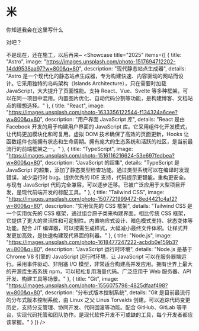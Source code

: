 
# 米

你知道我会在这里写什么

对吧？


不是现在，还在施工，以后再来~
<Showcase 
  title="2025"
  items={[
    {
      title: "Astro",
      image: "https://images.unsplash.com/photo-1517694712202-14dd9538aa97?w=800&q=80",
      description: "现代静态站点生成器",
      details: "Astro 是一个现代化的静态站点生成器，专为构建快速、内容驱动的网站而设计。它采用独特的岛屿架构（Islands Architecture），只在需要时加载 JavaScript，大大提升了页面性能。支持 React、Vue、Svelte 等多种框架，可以在同一项目中混用。内置图片优化、自动代码分割等功能，是构建博客、文档站点的理想选择。"
    },
    {
      title: "React",
      image: "https://images.unsplash.com/photo-1633356122544-f134324a6cee?w=800&q=80",
      description: "用户界面 JavaScript 库",
      details: "React 是由 Facebook 开发的用于构建用户界面的 JavaScript 库。它采用组件化开发模式，让代码更加模块化和可复用。虚拟 DOM 技术确保了高效的页面更新，Hooks 让函数组件也能拥有状态和生命周期。拥有庞大的生态系统和活跃的社区，是当前最流行的前端框架之一。"
    },
    {
      title: "TypeScript",
      image: "https://images.unsplash.com/photo-1516116216624-53e697fedbea?w=800&q=80",
      description: "JavaScript 的超集",
      details: "TypeScript 是 JavaScript 的超集，添加了静态类型检查功能。通过类型系统可以在编译时发现错误，减少运行时 bug。提供优秀的 IDE 支持，代码提示更智能，重构更安全。与现有 JavaScript 代码完全兼容，可以逐步迁移。已被广泛应用于大型项目开发，是现代前端开发的标配工具。"
    },
    {
      title: "Tailwind CSS",
      image: "https://images.unsplash.com/photo-1507721999472-8ed4421c4af2?w=800&q=80",
      description: "实用优先的 CSS 框架",
      details: "Tailwind CSS 是一个实用优先的 CSS 框架，通过组合原子类来构建界面。相比传统 CSS 框架，它提供了更大的灵活性和可定制性。内置响应式设计、暗色模式支持、状态变体等功能。配合 JIT 编译器，可以按需生成样式，大幅减小最终文件体积。让样式开发更加高效，是快速构建现代界面的利器。"
    },
    {
      title: "Node.js",
      image: "https://images.unsplash.com/photo-1618477247222-acbdb0e159b3?w=800&q=80",
      description: "JavaScript 运行时环境",
      details: "Node.js 是基于 Chrome V8 引擎的 JavaScript 运行时环境，让 JavaScript 可以在服务器端运行。采用事件驱动、非阻塞 I/O 模型，非常适合构建高并发应用。拥有世界上最大的开源库生态系统 npm，可以轻松复用海量代码。广泛应用于 Web 服务器、API 开发、构建工具等场景。"
    },
    {
      title: "Git",
      image: "https://images.unsplash.com/photo-1556075798-4825dfaaf498?w=800&q=80",
      description: "分布式版本控制系统",
      details: "Git 是目前最流行的分布式版本控制系统，由 Linux 之父 Linus Torvalds 创建。可以追踪代码变更历史，支持分支管理、协同开发、代码回滚等功能。配合 GitHub、GitLab 等平台，实现代码托管和团队协作。是现代软件开发不可或缺的工具，每个开发者都应该掌握。"
    }
  ]}
/>

